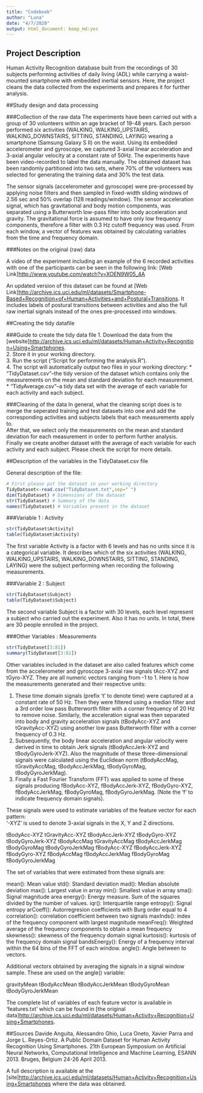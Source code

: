 ```yaml
---
title: "Codebook"
author: "Luna"
date: "4/7/2020"
output: html_document: keep_md:yes
---
```


## Project Description
Human Activity Recognition database built from the recordings of 30 subjects performing activities of daily living (ADL) while carrying a waist-mounted smartphone with embedded inertial sensors.
Here, the project cleans the data collected from the experiments and
prepares it for further analysis.  

##Study design and data processing  

###Collection of the raw data
The experiments have been carried out with a group of 30 volunteers within an age bracket of 19-48 years. Each person performed six activities (WALKING, WALKING_UPSTAIRS, WALKING_DOWNSTAIRS, SITTING, STANDING, LAYING) wearing a smartphone (Samsung Galaxy S II) on the waist. Using its embedded accelerometer and gyroscope, we captured 3-axial linear acceleration and 3-axial angular velocity at a constant rate of 50Hz. The experiments have been video-recorded to label the data manually. The obtained dataset has been randomly partitioned into two sets, where 70% of the volunteers was selected for generating the training data and 30% the test data. 

The sensor signals (accelerometer and gyroscope) were pre-processed by applying noise filters and then sampled in fixed-width sliding windows of 2.56 sec and 50% overlap (128 readings/window). The sensor acceleration signal, which has gravitational and body motion components, was separated using a Butterworth low-pass filter into body acceleration and gravity. The gravitational force is assumed to have only low frequency components, therefore a filter with 0.3 Hz cutoff frequency was used. From each window, a vector of features was obtained by calculating variables from the time and frequency domain.

###Notes on the original (raw) data 
 
A video of the experiment including an example of the 6 recorded activities with one of the participants can be seen in the following link: [Web Link]<http://www.youtube.com/watch?v=XOEN9W05_4A>  

An updated version of this dataset can be found at [Web Link]<http://archive.ics.uci.edu/ml/datasets/Smartphone-Based+Recognition+of+Human+Activities+and+Postural+Transitions>. It includes labels of postural transitions between activities and also the full raw inertial signals instead of the ones pre-processed into windows.

##Creating the tidy datafile

###Guide to create the tidy data file
1. Download the data from the [website]<http://archive.ics.uci.edu/ml/datasets/Human+Activity+Recognition+Using+Smartphones>.  
2. Store it in your working directory.  
3. Run the script ("Script for performing the analysis.R").  
4. The script will automatically output two files in your working directory: 
* "TidyDataset.csv"--the tidy version of the dataset which contains only the measurements on the mean and standard deviation for each measurement.  
* "TidyAverage.csv"--a tidy data set with the average of each variable for each activity and each subject.  

###Cleaning of the data
In general, what the cleaning script does is to merge the seperated training and test datasets into one and add the corresponding activities and subjects labels that each measurements apply to.   
After that, we select only the measurements on the mean and standard deviation for each measurement in order to perform further analysis.   
Finally we create another dataset with the average of each variable for each activity and each subject.
Please check the script for more details.

##Description of the variables in the TidyDataset.csv file

General description of the file:
```r
# First please put the dataset in your working directory
TidyDataset<-read.csv("TidyDataset.txt",sep=" ")
dim(TidyDataset) # Dimensions of the dataset
str(TidyDataset) # Summary of the data
names(TidyDataset) # Variables present in the dataset
```

###Variable 1 : Activity
```r
str(TidyDataset$Activity)
table(TidyDataset$Activity)
```
The first variable Activity is a factor with 6 levels and has no units since it is a categorical variable.
It describes which of the six activities (WALKING, WALKING_UPSTAIRS, WALKING_DOWNSTAIRS, SITTING, STANDING, LAYING) were the subject performing when recording the following measurements.

###Variable 2 : Subject
```r
str(TidyDataset$Subject)
table(TidyDataset$Subject)
```
The second variable Subject is a factor with 30 levels, each level represent a subject who carried out the experiment. Also it has no units.
In total, there are 30 people enrolled in the project.

###Other Variables : Measurements
```r
str(TidyDataset[3:81])
summary(TidyDataset[3:81])
```
Other variables included in the dataset are also called features which come from the accelerometer and gyroscope 3-axial raw signals tAcc-XYZ and tGyro-XYZ. They are all numeric vectors ranging from -1 to 1. Here is how the measurements generated and their respective units:

1. These time domain signals (prefix 't' to denote time) were captured at a constant rate of 50 Hz. Then they were filtered using a median filter and a 3rd order low pass Butterworth filter with a corner frequency of 20 Hz to remove noise. Similarly, the acceleration signal was then separated into body and gravity acceleration signals (tBodyAcc-XYZ and tGravityAcc-XYZ) using another low pass Butterworth filter with a corner frequency of 0.3 Hz. 
2. Subsequently, the body linear acceleration and angular velocity were derived in time to obtain Jerk signals (tBodyAccJerk-XYZ and tBodyGyroJerk-XYZ). Also the magnitude of these three-dimensional signals were calculated using the Euclidean norm (tBodyAccMag, tGravityAccMag, tBodyAccJerkMag, tBodyGyroMag, tBodyGyroJerkMag). 
3. Finally a Fast Fourier Transform (FFT) was applied to some of these signals producing fBodyAcc-XYZ, fBodyAccJerk-XYZ, fBodyGyro-XYZ, fBodyAccJerkMag, fBodyGyroMag, fBodyGyroJerkMag. (Note the 'f' to indicate frequency domain signals). 

These signals were used to estimate variables of the feature vector for each pattern:  
'-XYZ' is used to denote 3-axial signals in the X, Y and Z directions.

tBodyAcc-XYZ
tGravityAcc-XYZ
tBodyAccJerk-XYZ
tBodyGyro-XYZ
tBodyGyroJerk-XYZ
tBodyAccMag
tGravityAccMag
tBodyAccJerkMag
tBodyGyroMag
tBodyGyroJerkMag
fBodyAcc-XYZ
fBodyAccJerk-XYZ
fBodyGyro-XYZ
fBodyAccMag
fBodyAccJerkMag
fBodyGyroMag
fBodyGyroJerkMag

The set of variables that were estimated from these signals are: 

mean(): Mean value
std(): Standard deviation
mad(): Median absolute deviation 
max(): Largest value in array
min(): Smallest value in array
sma(): Signal magnitude area
energy(): Energy measure. Sum of the squares divided by the number of values. 
iqr(): Interquartile range 
entropy(): Signal entropy
arCoeff(): Autorregresion coefficients with Burg order equal to 4
correlation(): correlation coefficient between two signals
maxInds(): index of the frequency component with largest magnitude
meanFreq(): Weighted average of the frequency components to obtain a mean frequency
skewness(): skewness of the frequency domain signal 
kurtosis(): kurtosis of the frequency domain signal 
bandsEnergy(): Energy of a frequency interval within the 64 bins of the FFT of each window.
angle(): Angle between to vectors.

Additional vectors obtained by averaging the signals in a signal window sample. These are used on the angle() variable:

gravityMean
tBodyAccMean
tBodyAccJerkMean
tBodyGyroMean
tBodyGyroJerkMean

The complete list of variables of each feature vector is available in 'features.txt' which can be found in [the original data]<http://archive.ics.uci.edu/ml/datasets/Human+Activity+Recognition+Using+Smartphones>. 

##Sources
Davide Anguita, Alessandro Ghio, Luca Oneto, Xavier Parra and Jorge L. Reyes-Ortiz. A Public Domain Dataset for Human Activity Recognition Using Smartphones. 21th European Symposium on Artificial Neural Networks, Computational Intelligence and Machine Learning, ESANN 2013. Bruges, Belgium 24-26 April 2013.

A full description is available at the [site]<http://archive.ics.uci.edu/ml/datasets/Human+Activity+Recognition+Using+Smartphones> where the data was obtained. 
